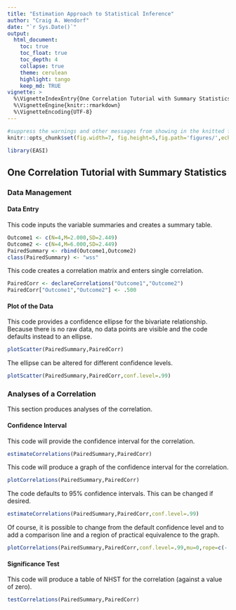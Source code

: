 ```yaml
---
title: "Estimation Approach to Statistical Inference"
author: "Craig A. Wendorf"
date: "`r Sys.Date()`"
output:
  html_document:
    toc: true
    toc_float: true
    toc_depth: 4
    collapse: true
    theme: cerulean
    highlight: tango
    keep_md: TRUE
vignette: >
  %\VignetteIndexEntry{One Correlation Tutorial with Summary Statistics}
  %\VignetteEngine{knitr::rmarkdown}
  %\VignetteEncoding{UTF-8}
---
```


```r
#suppress the warnings and other messages from showing in the knitted file.
knitr::opts_chunk$set(fig.width=7, fig.height=5,fig.path='figures/',echo=TRUE,warning=FALSE,message=FALSE)
```

```r
library(EASI)
```

## One Correlation Tutorial with Summary Statistics

### Data Management

#### Data Entry

This code inputs the variable summaries and creates a summary table.
```r
Outcome1 <- c(N=4,M=2.000,SD=2.449)
Outcome2 <- c(N=4,M=6.000,SD=2.449)
PairedSummary <- rbind(Outcome1,Outcome2)
class(PairedSummary) <- "wss"
```

This code creates a correlation matrix and enters single correlation.
```r
PairedCorr <- declareCorrelations("Outcome1","Outcome2")
PairedCorr["Outcome1","Outcome2"] <- .500
```

#### Plot of the Data

This code provides a confidence ellipse for the bivariate relationship. Because there is no raw data, no data points are visible and the code defaults instead to an ellipse.
```r
plotScatter(PairedSummary,PairedCorr)
```

The ellipse can be altered for different confidence levels.
```r
plotScatter(PairedSummary,PairedCorr,conf.level=.99)
```

### Analyses of a Correlation

This section produces analyses of the correlation.

#### Confidence Interval

This code will provide the confidence interval for the correlation.
```r
estimateCorrelations(PairedSummary,PairedCorr)
```

This code will produce a graph of the confidence interval for the correlation.
```r
plotCorrelations(PairedSummary,PairedCorr)
```

The code defaults to 95% confidence intervals. This can be changed if desired.
```r
estimateCorrelations(PairedSummary,PairedCorr,conf.level=.99)
```

Of course, it is possible to change from the default confidence level and to add a comparison line and a region of practical equivalence to the graph.
```r
plotCorrelations(PairedSummary,PairedCorr,conf.level=.99,mu=0,rope=c(-.2,.2))
```

#### Significance Test

This code will produce a table of NHST for the correlation (against a value of zero).
```r
testCorrelations(PairedSummary,PairedCorr)
```
